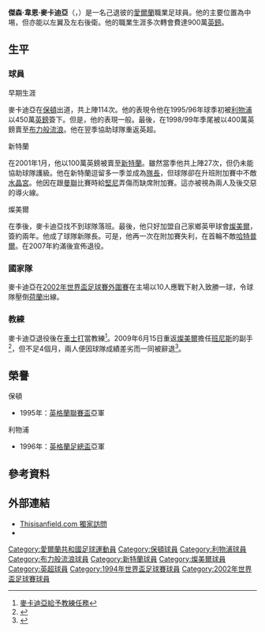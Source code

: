 {{noteTA|G1=EPL
|T=zh-hans:杰森·麦卡蒂尔;zh-hk:傑森·麥卡迪亞;
|1=zh-hans:杰森·麦卡蒂尔;zh-hk:傑森·麥卡迪亞;
|2=zh-hans:麦卡蒂尔;zh-hk:麥卡迪亞;
|3=zh-hans:麦卡钖; zh-hk:麥卡菲;
|4=zh-hans:特兰米尔; zh-hk:燦美爾;
|5=zh-hans:切斯特城; zh-hk:車士打;
|6=zh-hans:哈特尔普尔; zh-hk:哈特普爾;
|7=zh-hans:巴恩斯; zh-hk:班尼斯;
|8=zh-hans:基恩; zh-hk:堅尼;
}}
{{Football manager infobox
|          playername = 傑森·麥卡蒂爾<br />''Jason McAteer''
|               image = [[File:Jason_McAteer.JPG|230px]]
|            fullname = 傑森·韋恩·麥卡迪亞
|         dateofbirth = {{birth date and age|1971|6|18|df=y}}
|         cityofbirth = |      countryofbirth = [[英格蘭|英格蘭]]
|              height = {{height|meters=1.8}}
|         currentclub = --
|          clubnumber = 
|            position = [[中場|中場]]
|          youthyears = 
|          youthclubs = 
|               years = 1992-95<br />1995-99<br />1999-01<br />2001-04<br />2004-07
|               clubs = [[博尔顿足球俱乐部|保頓]] <br />[[利物浦足球俱乐部|利物浦]] <br />[[布莱克本流浪者足球俱乐部|布力般流浪]] <br />[[桑德兰足球俱乐部|新特蘭]] <br />[[特兰米尔流浪者足球俱乐部|燦美爾]]<br />'''總計'''
|         caps(goals) = 114 {{0}}(8)<br />100 {{0}}(3)<br />{{0}}72 {{0}}(4)<br />{{0}}53 {{0}}(5)<br />{{0}}81 {{0}}(4)<br />'''420 (24)'''
|       nationalyears = 1994<br />1994-04
|        nationalteam = [[愛爾蘭國家足球隊|愛爾蘭B 隊]]<br />[[愛爾蘭國家足球隊|愛爾蘭]]
| nationalcaps(goals) = {{0}}{{0}}1 {{0}}(0)<br />{{0}}52 {{0}}(3)
| manageryears        = 2009
| managerclubs        = [[特兰米尔流浪者足球俱乐部|燦美爾]]〈助理領隊〉
}}

'''傑森·韋恩·麥卡迪亞'''（'''{{lang|en|Jason Wynne McAteer}}'''，{{bd|1971年|6月18日|catIdx=McAteer, Jason}}）是一名己退彼的[[愛爾蘭|愛爾蘭]]職業足球員。他的主要位置為中埸，但亦能以左翼及左右後衛。他的職業生涯多次轉會費達900萬[[英鎊|英鎊]]。

== 生平 ==
===球員===
;早期生涯
麥卡迪亞在[[博尔顿足球俱乐部|保頓]]出道，共上陣114次。他的表現令他在1995/96年球季初被[[利物浦足球俱乐部|利物浦]]以450萬[[英鎊|英鎊]]簽下。但是，他的表現一般。最後，在1998/99年季尾被以400萬英鎊賣至[[布莱克本流浪者足球俱乐部|布力般流浪]]。他在翌季協助球隊重返英超。

;新特蘭
在2001年1月，他以100萬英鎊被賣至[[桑德兰足球俱乐部|新特蘭]]。雖然當季他共上陣27次，但仍未能協助球隊護級。他在新特蘭逗留多一季並成為[[隊長_(足球)|隊長]]，但球隊卻在升班附加賽中不敵[[水晶宮足球俱樂部|水晶宮]]。他因在跟[[曼彻斯特联足球俱乐部|曼聯]]比賽時給[[羅伊·基恩|堅尼]]弄傷而缺席附加賽。這亦被視為兩人及後交惡的導火線。

;燦美爾
在季後，麥卡迪亞找不到球隊落班。最後，他只好加盟自己家鄉英甲球會[[特兰米尔流浪者足球俱乐部|燦美爾]]，簽約兩年。他成了球隊新隊長。可是，他再一次在附加賽失利，在首輪不敵[[哈特尔普尔联足球俱乐部|哈特普爾]]。在2007年約滿後宣佈退役。

=== 國家隊 ===
麥卡迪亞在[[2002年世界盃足球賽|2002年世界盃足球賽外圍賽]]在主場以10人應戰下射入致勝一球，令球隊壓倒[[荷蘭國家足球隊|荷蘭]]出線。

===教練===
麥卡迪亞退役後在[[切斯特城足球俱乐部|車士打]]當教練<ref>[http://iccheshireonline.icnetwork.co.uk/chesterchronicle/chestercity/tm_headline=mcateer-handed-deva-coaching-role%26method=full%26objectid=20460955%26siteid=50020-name_page.html 麥卡迪亞給予教練任務]{{Dead link|date=2019年10月 |bot=InternetArchiveBot |fix-attempted=yes }}</ref>。2009年6月15日重返[[特兰米尔流浪者足球俱乐部|燦美爾]]擔任[[约翰·巴恩斯|班尼斯]]的副手<ref>{{cite news |language=en |url=http://news.bbc.co.uk/sport2/hi/football/teams/t/tranmere_rovers/8090160.stm |title=Barnes confirmed as Tranmere boss |publisher=[[BBC|BBC]] Sport |date=2009-06-15 |accessdate=2009-06-12 |archive-date=2019-01-02 |archive-url=https://web.archive.org/web/20190102141420/http://news.bbc.co.uk/sport2/hi/football/teams/t/tranmere_rovers/8090160.stm |dead-url=no }}</ref>，但不足4個月，兩人便因球隊成績差劣而一同被辭退<ref>{{cite news |language=en |url=http://news.bbc.co.uk/sport2/hi/football/teams/t/tranmere_rovers/8298686.stm |title=Tranmere sack Barnes and McAteer |publisher=[[BBC|BBC]] Sport |date=2009-10-09 |accessdate=2009-10-12 |archive-date=2019-01-02 |archive-url=https://web.archive.org/web/20190102141929/http://news.bbc.co.uk/sport2/hi/football/teams/t/tranmere_rovers/8298686.stm |dead-url=no }}</ref>。

== 榮譽 ==
;保頓
* 1995年：[[英格蘭聯賽盃|英格蘭聯賽盃]]亞軍
;利物浦
* 1996年：[[英格蘭足總盃|英格蘭足總盃]]亞軍

==參考資料==
{{reflist}}

==外部連結==
* [http://www.thisisanfield.com/features/interviews/2005/08/exclusive-interview-jason-mcateer/ Thisisanfield.com 獨家訪問]
*{{soccerbase|id=4961|name=麥卡迪亞}}

{{start box}}
{{succession box|title=[[桑德兰足球俱乐部|新特蘭]]隊長|before=[[迈克尔·格雷|-{zh-hans:zh-hans:迈克尔·格雷; zh-hant:米高·格雷;}-]]|after=[[乔治·麦卡特尼|-{zh-hans:乔治·麦卡特尼; zh-hk:麥卡尼;}-]]|years=2003}}
{{end box}}

{{1994年世界盃足球賽愛爾蘭參賽名單}}
{{2002年世界盃足球賽愛爾蘭參賽名單}}

{{DEFAULTSORT:McAteer, Jason}}
[[Category:愛爾蘭共和國足球運動員|Category:愛爾蘭共和國足球運動員]]
[[Category:保頓球員|Category:保頓球員]]
[[Category:利物浦球員|Category:利物浦球員]]
[[Category:布力般流浪球員|Category:布力般流浪球員]]
[[Category:新特蘭球員|Category:新特蘭球員]]
[[Category:燦美爾球員|Category:燦美爾球員]]
[[Category:英超球員|Category:英超球員]]
[[Category:1994年世界盃足球賽球員|Category:1994年世界盃足球賽球員]]
[[Category:2002年世界盃足球賽球員|Category:2002年世界盃足球賽球員]]